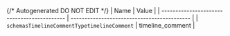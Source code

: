 {/* Autogenerated DO NOT EDIT  */}
| Name                                        | Value                                       |
| ------------------------------------------- | ------------------------------------------- |
| `schemasTimelineCommentTypetimelineComment` | timeline_comment                            |